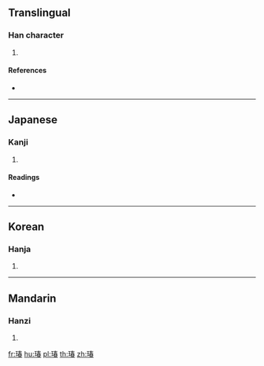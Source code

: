 {{character info/new}}
==Translingual==

===Han character===
{{Han char|rn=96|rad=玉|as=09|sn=13|four=|canj=MGQKA|ids=⿰𤣩春}}

# {{defn|Han|sort=玉09}}

====References====
* {{Han ref|kx=0736.190|dkj=21098|dj=1147.200|hdz=21125.040|uh=7443|ud=29763}}

----

==Japanese==

===Kanji===
{{ja-kanji|grade=|rs=玉09}}

# {{defn|lang=ja|sort=玉09}}

====Readings====
* {{ja-readings|on=[[ちゅん]] (chun)|kun=|nanori=}}

----

==Korean==

===Hanja===
{{ko-hanja|hangeul=춘|eumhun=|rv=chun|mr=ch'un|y=chwun}}

# {{defn|lang=ko|sort=玉09}}

----

==Mandarin==

===Hanzi===
{{cmn-hanzi|pin=[[ch]] (chun)|wg=ch'u<sup>n</sup>}}

# {{defn|lang=cmn|sort=玉09}}

[[fr:瑃]]
[[hu:瑃]]
[[pl:瑃]]
[[th:瑃]]
[[zh:瑃]]